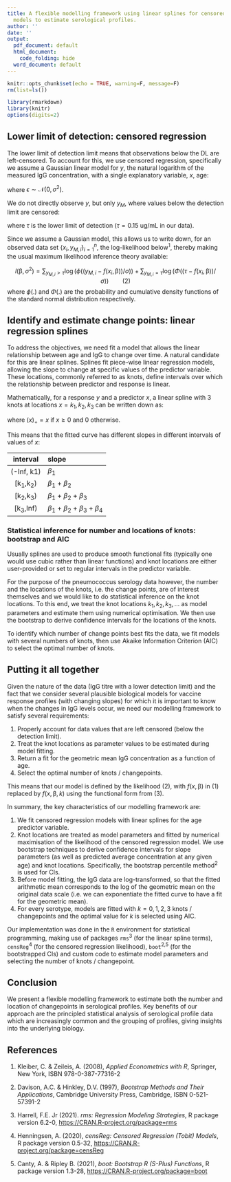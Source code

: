 ```yaml
---
title: A flexible modelling framework using linear splines for censored regression
  models to estimate serological profiles.
author: ''
date: ''
output:
  pdf_document: default
  html_document:
    code_folding: hide
  word_document: default
---
```


```r
knitr::opts_chunk$set(echo = TRUE, warning=F, message=F)
rm(list=ls())

library(rmarkdown)
library(knitr)
options(digits=2)
```


## Lower limit of detection: censored regression

The lower limit of detection limit means that observations below the DL are left-censored. To account for this, we use censored regression, specifically we assume a Gaussian linear model for $y$, the natural logarithm of the measured IgG concentration, with a single explanatory variable, $x$, age:

\begin{equation*}
y=\beta_0 + \beta_1 x + \epsilon = f(x,\mathbb{\beta}) + \epsilon \qquad (1)
\end{equation*}

where $\epsilon\sim\mathcal{N}(0,\sigma^2)$.

We do not directly observe $y$, but only $y_M$, where values below the detection limit are censored:

\begin{equation*}
y_M = 
\begin{cases}
y, \quad & y > \tau \\
\tau, \quad & y \leq \tau
\end{cases}
\end{equation*}

where $\tau$ is the lower limit of detection ($\tau=0.15$ ug/mL in our data).

Since we assume a Gaussian model, this allows us to write down, for an observed data set $\{x_i,y_{M,i}\}_{i=1}^n$, the log-likelihood below^1^, thereby making the usual maximum likelihood inference theory available:

$$
l(\mathbb{\beta},\sigma^2) = \sum_{y_{M,i}>\tau}\log\left(\phi((y_{M,i}-f(x_i,\mathbb{\beta}))/\sigma)\right)+\sum_{y_{M,i}=\tau}\log\left(\Phi((\tau-f(x_i,\mathbb{\beta}))/\sigma)\right)\qquad (2)
$$
where $\phi(.)$ and $\Phi(.)$ are the probability and cumulative density functions of the standard normal distribution respectively.

## Identify and estimate change points: linear regression splines

To address the objectives, we need fit a model that allows the linear relationship between age and IgG to change over time. A natural candidate for this are linear splines. Splines fit piece-wise linear regression models, allowing the slope to change at specific values of the predictor variable. These locations, commonly referred to as knots, define intervals over which the relationship between predictor and response is linear.

Mathematically, for a response $y$ and a predictor $x$, a linear spline with $3$ knots at locations $x=k_1, k_2, k_3$ can be written down as:

\begin{equation*}
y = \beta_0 + \beta_1 \cdot x + \beta_2 \cdot (x-k_1)_+ + \beta_3 \cdot (x-k_2)_+ + \beta_4 \cdot (x-k_3)_+ + \epsilon \qquad (3)
\end{equation*}

where $(x)_+=x$ if $x\geq0$ and $0$ otherwise.

This means that the fitted curve has different slopes in different intervals of values of $x$:

interval | slope |
|:------:|:------|
| (-Inf, k1) | $\beta_1$ |
| [k~1~,k~2~) | $\beta_1+\beta_2$ |
| [k~2~,k~3~) | $\beta_1+\beta_2+\beta_3$ |
| [k~3~,Inf) | $\beta_1+\beta_2+\beta_3+\beta_4$ |

### Statistical inference for number and locations of knots: bootstrap and AIC

Usually splines are used to produce smooth functional fits (typically one would use cubic rather than linear functions) and knot locations are either user-provided or set to regular intervals in the predictor variable.

For the purpose of the pneumococcus serology data however, the number and the locations of the knots, i.e. the change points, are of interest themselves and we would like to do statistical inference on the knot locations. To this end, we treat the knot locations $k_1, k_2, k_3, \ldots$ as model parameters and estimate them using numerical optimisation. We then use the bootstrap to derive confidence intervals for the locations of the knots.

To identify which number of change points best fits the data, we fit models with several numbers of knots, then use Akaike Information Criterion (AIC) to select the optimal number of knots.

## Putting it all together

Given the nature of the data (IgG titre with a lower detection limit) and the fact that we consider several plausible biological models for vaccine response profiles (with changing slopes) for which it is important to know when the changes in IgG levels occur, we need our modelling framework to satisfy several requirements:

1. Properly account for data values that are left censored (below the detection limit).
2. Treat the knot locations as parameter values to be estimated during model fitting.
3. Return a fit for the geometric mean IgG concentration as a function of age.
4. Select the optimal number of knots / changepoints.

This means that our model is defined by the likelihood (2), with $f(x,\mathbb{\beta})$ in (1) replaced by $f(x,\mathbb{\beta},k)$ using the functional form from (3).

In summary, the key characteristics of our modelling framework are:

1. We fit censored regression models with linear splines for the age predictor variable.
2. Knot locations are treated as model parameters and fitted by numerical maximisation of the likelihood of the censored regression model. We use bootstrap techniques to derive confidence intervals for slope parameters (as well as predicted average concentration at any given age) and knot locations. Specifically, the bootstrap percentile method^2^ is used for CIs.
3. Before model fitting, the IgG data are log-transformed, so that the fitted arithmetic mean corresponds to the log of the geometric mean on the original data scale (i.e. we can exponentiate the fitted curve to have a fit for the geometric mean).
4. For every serotype, models are fitted with $k=0,1,2,3$ knots / changepoints and the optimal value for $k$ is selected using AIC.

Our implementation was done in the `R` environment for statistical programming, making use of packages `rms`^3^ (for the linear spline terms), `censReg`^4^ (for the censored regression likelihood), `boot`^2,5^ (for the bootstrapped CIs) and custom code to estimate model parameters and selecting the number of knots / changepoint.

## Conclusion

We present a flexible modelling framework to estimate both the number and location of changepoints in serological profiles. Key benefits of our approach are the principled statistical analysis of serological profile data which are increasingly common and the grouping of profiles, giving insights into the underlying biology.

## References

1. Kleiber, C. & Zeileis, A. (2008), *Applied Econometrics with R*, Springer, New York, ISBN 978-0-387-77316-2

2. Davison, A.C. & Hinkley, D.V. (1997), *Bootstrap Methods and Their Applications*, Cambridge University Press, Cambridge, ISBN 0-521-57391-2

3. Harrell, F.E. Jr (2021). *rms: Regression Modeling Strategies*, R package version 6.2-0, [https://CRAN.R-project.org/package=rms](https://CRAN.R-project.org/package=rms)

4. Henningsen, A. (2020), *censReg: Censored Regression (Tobit) Models*, R package version 0.5-32, [https://CRAN.R-project.org/package=censReg](https://CRAN.R-project.org/package=censReg)

5. Canty, A. & Ripley B. (2021), *boot: Bootstrap R (S-Plus) Functions*, R package version 1.3-28, [https://CRAN.R-project.org/package=boot](https://CRAN.R-project.org/package=boot)

